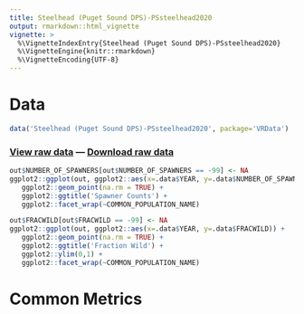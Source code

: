 ```yaml
---
title: Steelhead (Puget Sound DPS)-PSsteelhead2020
output: rmarkdown::html_vignette
vignette: >
  %\VignetteIndexEntry{Steelhead (Puget Sound DPS)-PSsteelhead2020}
  %\VignetteEngine{knitr::rmarkdown}
  %\VignetteEncoding{UTF-8}
---
```


# Data

```r
data('Steelhead (Puget Sound DPS)-PSsteelhead2020', package='VRData')
```

### [View raw data](../data/Steelhead (Puget Sound DPS)-PSsteelhead2020.html) &#8212; [Download raw data](../data/Steelhead (Puget Sound DPS)-PSsteelhead2020.csv)

```r
out$NUMBER_OF_SPAWNERS[out$NUMBER_OF_SPAWNERS == -99] <- NA
ggplot2::ggplot(out, ggplot2::aes(x=.data$YEAR, y=.data$NUMBER_OF_SPAWNERS)) +
   ggplot2::geom_point(na.rm = TRUE) +
   ggplot2::ggtitle('Spawner Counts') +
   ggplot2::facet_wrap(~COMMON_POPULATION_NAME)
```

```r
out$FRACWILD[out$FRACWILD == -99] <- NA
ggplot2::ggplot(out, ggplot2::aes(x=.data$YEAR, y=.data$FRACWILD)) +
   ggplot2::geom_point(na.rm = TRUE) +
   ggplot2::ggtitle('Fraction Wild') +
   ggplot2::ylim(0,1) +
   ggplot2::facet_wrap(~COMMON_POPULATION_NAME)
```

# Common Metrics



